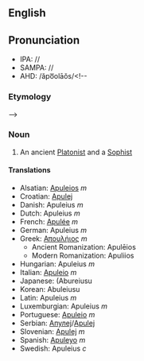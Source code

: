{{Wikipedia}}{{Wikiquote}}
==English==
==Pronunciation==

*IPA: //
*SAMPA: //
*AHD: /ăpo͞olāŏs/<!--

=== Etymology ===-->

=== Noun ===
#An ancient [[Platonist]] and a [[Sophist]]

==== Translations ====
*Alsatian: [[Apuleios]] ''m''
*Croatian: [[Apulej]]
*Danish: Apuleius ''m''
*Dutch: Apuleius ''m''
*French: [[Apulée]] ''m''
*German: Apuleius ''m''
*Greek: [[Απουλήιος]] ''m''
**Ancient Romanization: Apulēios
**Modern Romanization: Apuliios
*Hungarian: Apuleius ''m''
*Italian: [[Apuleio]] ''m''
*Japanese: <!--[[]] -->(Abureiusu<!--)-->
*Korean: <!--[[]] (-->Abuleiusu<!--)-->
*Latin: Apuleius ''m''
*Luxemburgian: Apuleius ''m''
*Portuguese: [[Apuleio]] ''m''
*Serbian: [[Апулеј]]/[[Apulej]]
*Slovenian: [[Apulej]] ''m''
*Spanish: [[Apuleyo]] ''m''
*Swedish: Apuleius ''c''